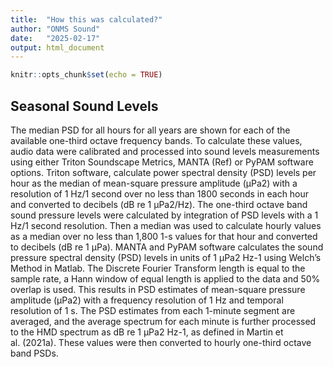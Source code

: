 ```yaml
---
title:  "How this was calculated?"
author: "ONMS Sound"
date:   "2025-02-17"
output: html_document
---
```


```r
knitr::opts_chunk$set(echo = TRUE)
```

## Seasonal Sound Levels

The median PSD for all hours for all years are shown for each of the available one-third octave frequency bands. To calculate these values, audio data were calibrated and processed into sound levels measurements using either Triton Soundscape Metrics, MANTA (Ref) or PyPAM software options. Triton software, calculate power spectral density (PSD) levels per hour as the median of mean-square pressure amplitude (μPa2) with a resolution of 1 Hz/1 second over no less than 1800 seconds in each hour and converted to decibels (dB re 1 μPa2/Hz). The one-third octave band sound pressure levels were calculated by integration of PSD levels with a 1 Hz/1 second resolution. Then a median was used to calculate hourly values as a median over no less than 1,800 1-s values for that hour and converted to decibels (dB re 1 μPa). MANTA and PyPAM software calculates the sound pressure spectral density (PSD) levels in units of 1 µPa2 Hz-1 using Welch's Method in Matlab. The Discrete Fourier Transform length is equal to the sample rate, a Hann window of equal length is applied to the data and 50% overlap is used. This results in PSD estimates of mean-square pressure amplitude (µPa2) with a frequency resolution of 1 Hz and temporal resolution of 1 s. The PSD estimates from each 1-minute segment are averaged, and the average spectrum for each minute is further processed to the HMD spectrum as dB re 1 µPa2 Hz-1, as defined in Martin et al. (2021a). These values were then converted to hourly one-third octave band PSDs. 

